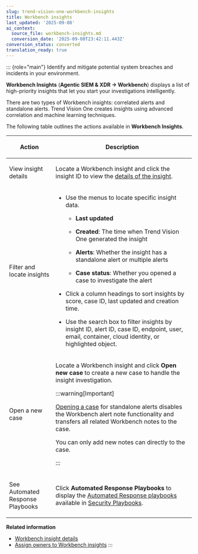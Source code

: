 ```yaml
---
slug: trend-vision-one-workbench-insights
title: Workbench insights
last_updated: '2025-09-08'
ai_context:
  source_file: workbench-insights.md
  conversion_date: '2025-09-08T23:42:11.443Z'
conversion_status: converted
translation_ready: true
---
```


::: {role="main"}
Identify and mitigate potential system breaches and incidents in your environment.

**Workbench Insights** (**Agentic SIEM & XDR → Workbench**) displays a list of high-priority insights that let you start your investigations intelligently.

There are two types of Workbench insights: correlated alerts and standalone alerts. Trend Vision One creates insights using advanced correlation and machine learning techniques.

The following table outlines the actions available in **Workbench Insights**.

<table>
<colgroup>
<col style="width: 25%" />
<col style="width: 75%" />
</colgroup>
<thead>
<tr>
<th><p>Action</p></th>
<th><p>Description</p></th>
</tr>
</thead>
<tbody>
<tr>
<td><p>View insight details</p></td>
<td><p>Locate a Workbench insight and click the insight ID to view the <a href="trend-vision-one-workbench-insight-details">details of the insight</a>.</p></td>
</tr>
<tr>
<td><p>Filter and locate insights</p></td>
<td><ul>
<li><p>Use the menus to locate specific insight data.</p>
<ul>
<li><p><strong>Last updated</strong></p></li>
<li><p><strong>Created</strong>: The time when Trend Vision One generated the insight</p></li>
<li><p><strong>Alerts</strong>: Whether the insight has a standalone alert or multiple alerts</p></li>
<li><p><strong>Case status</strong>: Whether you opened a case to investigate the alert</p></li>
</ul></li>
<li><p>Click a column headings to sort insights by score, case ID, last updated and creation time.</p></li>
<li><p>Use the search box to filter insights by insight ID, alert ID, case ID, endpoint, user, email, container, cloud identity, or highlighted object.</p></li>
</ul></td>
</tr>
<tr>
<td><p>Open a new case</p></td>
<td><p>Locate a Workbench insight and click <strong>Open new case</strong> to create a new case to handle the insight investigation.</p>


:::warning[Important]

<p><a href="trend-vision-one-case-management">Opening a case</a> for standalone alerts disables the Workbench alert note functionality and transfers all related Workbench notes to the case.</p>
<p>You can only add new notes can directly to the case.</p>


:::

</td>
</tr>
<tr>
<td><p>See Automated Response Playbooks</p></td>
<td><p>Click <strong>Automated Response Playbooks</strong> to display the <a href="trend-vision-one-create-automated-response-playbooks">Automated Response playbooks</a> available in <a href="trend-vision-one-security-playbooks">Security Playbooks</a>.</p></td>
</tr>
</tbody>
</table>

**Related information**

- [Workbench insight details](workbench-insight-details.mdx)
- [Assign owners to Workbench insights](assigning-insights.md "Assign owners to your Workbench insights so your security team can track changes and receive notifications.")
:::
